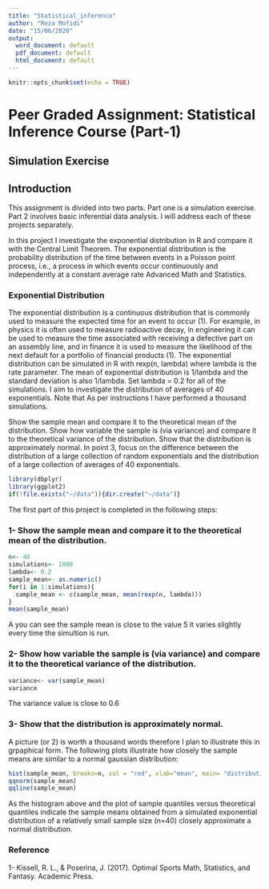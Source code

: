 ```yaml
---
title: "Statistical_inference"
author: "Reza Mofidi"
date: "15/06/2020"
output:
  word_document: default
  pdf_document: default
  html_document: default
---
```


```r
knitr::opts_chunk$set(echo = TRUE)
```
# Peer Graded Assignment: Statistical Inference Course (Part-1)

## Simulation Exercise

## Introduction
This assignment is divided into two parts. Part one is a simulation exercise. Part 2 involves basic inferential data analysis. I will address each of these projects separately. 

In this project I investigate the exponential distribution in R and compare it with the Central Limit Theorem. The exponential distribution is the probability distribution of the time between events in a Poisson point process, i.e., a process in which events occur continuously and independently at a constant average rate Advanced Math and Statistics.

### Exponential Distribution

The exponential distribution is a continuous distribution that is commonly used to measure the expected time for an event to occur (1). For example, in physics it is often used to measure radioactive decay, in engineering it can be used to measure the time associated with receiving a defective part on an assembly line, and in finance it is used to measure the likelihood of the next default for a portfolio of financial products (1). The exponential distribution can be simulated in R with rexp(n, lambda) where lambda is the rate parameter. The mean of exponential distribution is 1/lambda and the standard deviation is also 1/lambda. Set lambda = 0.2 for all of the simulations. I aim to investigate the distribution of averages of 40 exponentials. Note that As per instructions I have performed a thousand simulations.


Show the sample mean and compare it to the theoretical mean of the distribution.
Show how variable the sample is (via variance) and compare it to the theoretical variance of the distribution. Show that the distribution is approximately normal.
In point 3, focus on the difference between the distribution of a large collection of random exponentials and the distribution of a large collection of averages of 40 exponentials.

```r
library(dbplyr)
library(ggplot2)
if(!file.exists("~/data")){dir.create("~/data")}
```

The first part of this project is completed in the following steps:

### 1- Show the sample mean and compare it to the theoretical mean of the distribution.
```r
n<- 40
simulations<- 1000
lambda<- 0.2
sample_mean<- as.numeric()
for(i in 1:simulations){
  sample_mean <- c(sample_mean, mean(rexp(n, lambda)))
}
mean(sample_mean)
```

A you can see the sample mean is close to the value 5 it varies slightly every time the simultion is run. 

### 2- Show how variable the sample is (via variance) and compare it to the theoretical variance of the distribution.

```r
variance<- var(sample_mean)
variance
```

The variance value is close to 0.6 

### 3- Show that the distribution is approximately normal.

A picture (or 2) is worth a thousand words therefore I plan to illustrate this in grpaphical form. The following plots illustrate how closely the sample means are similar to a normal gaussian distribution:

```r
hist(sample_mean, breaks=n, col = "red", xlab="mean", main= "distribution of sample means")
qqnorm(sample_mean)
qqline(sample_mean)
```

As the histogram above and the plot of sample quantiles versus theoretical quantiles indicate the sample means obtained from a simulated exponential distribution of a relatively small sample size (n=40) closely approximate a normal distribution. 

### Reference

1- Kissell, R. L., & Poserina, J. (2017). Optimal Sports Math, Statistics, and Fantasy. Academic Press.



